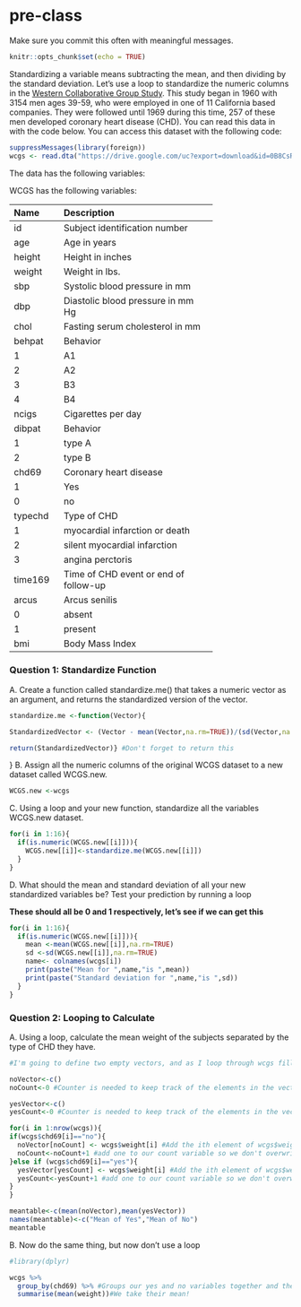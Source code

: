 # pre-class


Make sure you commit this often with meaningful messages. 



```r
knitr::opts_chunk$set(echo = TRUE)
```








Standardizing a variable means subtracting the mean, and then dividing by the standard deviation. Let’s use a loop to standardize the numeric columns in the [Western Collaborative Group Study](https://clinicaltrials.gov/ct2/show/NCT00005174). This study began in 1960 with 3154 men ages 39-59, who were employed in one of 11 California based companies. They were followed until 1969 during this time, 257 of these men developed coronary heart disease (CHD). You can read this data in with the code below. You can access this dataset with the following code:

```R

suppressMessages(library(foreign))
wcgs <- read.dta("https://drive.google.com/uc?export=download&id=0B8CsRLdwqzbzYWxfN3ExQllBQkU")
```

The data has the following variables:



WCGS has the following variables:

-----------------------------------------------------------
Name    Description
------- -------------------------------------------
id      Subject identification number

age     Age in years

height  Height in inches

weight  Weight in lbs.

sbp     Systolic blood pressure in mm 

dbp     Diastolic blood pressure in mm Hg

chol    Fasting serum cholesterol in mm 

behpat  Behavior

  1       A1

  2       A2

  3       B3

  4       B4

ncigs   Cigarettes per day

dibpat  Behavior

1       type A

2       type B

chd69   Coronary heart disease

1       Yes

0       no

typechd Type of CHD

1       myocardial infarction or death

2       silent myocardial infarction

3       angina perctoris

time169 Time of CHD event or end of follow-up

arcus   Arcus senilis

0       absent

1       present

bmi     Body Mass Index
-----------------------------------------------------------




### Question 1: Standardize Function

A. Create a function called standardize.me() that takes a numeric vector as an argument, and returns the standardized version of the vector. 

```R
standardize.me <-function(Vector){

StandardizedVector <- (Vector - mean(Vector,na.rm=TRUE))/(sd(Vector,na.rm=TRUE)) #Standardizing the vector

return(StandardizedVector)} #Don't forget to return this
```

}
B. Assign all the numeric columns of the original WCGS dataset to a new dataset called WCGS.new.
```r
WCGS.new <-wcgs
```


C. Using a loop and your new function, standardize all the variables WCGS.new dataset.
```r
for(i in 1:16){
  if(is.numeric(WCGS.new[[i]])){
    WCGS.new[[i]]<-standardize.me(WCGS.new[[i]])
  }
}

```

D. What should the mean and standard deviation of all your new standardized variables be? Test your prediction by running a loop

**These should all be 0 and 1 respectively, let's see if we can get this**

```r
for(i in 1:16){
  if(is.numeric(WCGS.new[[i]])){
    mean <-mean(WCGS.new[[i]],na.rm=TRUE)
    sd <-sd(WCGS.new[[i]],na.rm=TRUE)
    name<- colnames(wcgs[i])
    print(paste("Mean for ",name,"is ",mean))
    print(paste("Standard deviation for ",name,"is ",sd))
  }
}
```


### Question 2: Looping to Calculate

A. Using a loop, calculate the mean weight of the subjects separated by the type of CHD they have.

```r
#I'm going to define two empty vectors, and as I loop through wcgs fill the "yes" vector with the weights where chd69 is yes and fill the "no" vector with the weights where chd69 is no

noVector<-c() 
noCount<-0 #Counter is needed to keep track of the elements in the vecttor

yesVector<-c()
yesCount<-0 #Counter is needed to keep track of the elements in the vecttor

for(i in 1:nrow(wcgs)){
if(wcgs$chd69[i]=="no"){
  noVector[noCount] <- wcgs$weight[i] #Add the ith element of wcgs$weight to noVector as the 'noCount'th element
  noCount<-noCount+1 #add one to our count variable so we don't overwrite our values
}else if (wcgs$chd69[i]=="yes"){
  yesVector[yesCount] <- wcgs$weight[i] #Add the ith element of wcgs$weight to yesVector as the 'yesCount'th element
  yesCount<-yesCount+1 #add one to our count variable so we don't overwrite our values
}
}

meantable<-c(mean(noVector),mean(yesVector))
names(meantable)<-c("Mean of Yes","Mean of No")
meantable
```
B. Now do the same thing, but now don’t use a loop
```r
#library(dplyr)

wcgs %>%
  group_by(chd69) %>% #Groups our yes and no variables together and then...
  summarise(mean(weight))#We take their mean!
```


